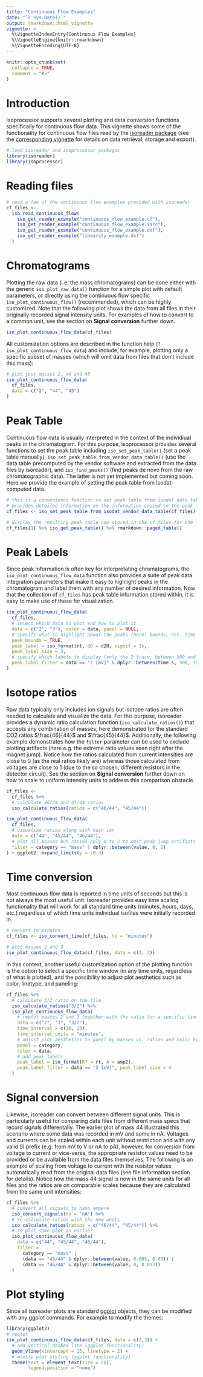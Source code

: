 ```yaml
---
title: "Continuous Flow Examples"
date: "`r Sys.Date()`"
output: rmarkdown::html_vignette
vignette: >
  %\VignetteIndexEntry{Continuous Flow Examples}
  %\VignetteEngine{knitr::rmarkdown}
  %\VignetteEncoding{UTF-8}
---
```


```r
knitr::opts_chunk$set(
  collapse = TRUE,
  comment = "#>"
)
```

# Introduction

Isoprocessor supports several plotting and data conversion functions specifically for continuous flow data. This vignette shows some of the functionality for continuous flow files read by the [isoreader package](http://isoreader.isoverse.org) (see the [corresponding vignette](http://isoreader.isoverse.org/articles/continuous_flow.html) for details on data retrieval, storage and export). 

```r
# load isoreader and isoprocessor packages
library(isoreader)
library(isoprocessor)
```

# Reading files

```r
# read a few of the continuous flow examples provided with isoreader
cf_files <- 
  iso_read_continuous_flow(
    iso_get_reader_example("continuous_flow_example.cf"),
    iso_get_reader_example("continuous_flow_example.iarc"),
    iso_get_reader_example("continuous_flow_example.dxf"),
    iso_get_reader_example("linearity_example.dxf")
  )
```

# Chromatograms

Plotting the raw data (i.e. the mass chromatograms) can be done either with the generic `iso_plot_raw_data()` function for a simple plot with default parameters, or directly using the continuous flow specific `iso_plot_continuous_flow()` (recommended), which can be highly customized. Note that the following plot shows the data from all files in their originally recorded signal intensity units. For examples of how to convert to a common unit, see the section on **Signal conversion** further down.

```r
iso_plot_continuous_flow_data(cf_files)
```

All customization options are described in the function help (`?iso_plot_continuous_flow_data`) and include, for example, plotting only a specific subset of masses (which will omit data from files that don't include this mass):

```r
# plot just masses 2, 44 and 45
iso_plot_continuous_flow_data(
  cf_files,
  data = c("2", "44", "45")
)
```

# Peak Table

Continuous flow data is usually interpreted in the context of the individiual peaks in the chromatogram. For this purpose, isoprocessor provides several functions to set the peak table including `iso_set_peak_table()` (set a peak table manually), `iso_set_peak_table_from_vendor_data_table()` (use the data table precomputed by the vendor software and extracted from the data files by isoreader), and `iso_find_peaks()` (find peaks de novo from the raw chromatographic data). The latter is not yet implemented but coming soon. Here we provide the example of setting the peak table from Isodat-computed data.

```r
# this is a convenience function to set peak table from isodat data table, it 
# provides detailed information on the information copied to the peak table
cf_files <- iso_set_peak_table_from_isodat_vendor_data_table(cf_files)

# display the resulting peak table now stored in the cf_files for the first file
cf_files[1] %>% iso_get_peak_table() %>% rmarkdown::paged_table()
```

# Peak Labels

Since peak information is often key for interpretating chromatograms, the `iso_plot_continuous_flow_data` function also provides a suite of peak data integration parameters that make it easy to highlight peaks in the chromatogram and label them with any number of desired information. Now that the collection of `cf_files` has peak table information stored within, it is easy to make use of these for visualization.

```r
iso_plot_continuous_flow_data(
  cf_files, 
  # select which data to plot and how to plot it
  data = c("2", "3"), color = data, panel = NULL,
  # specify what to highlight about the peaks (here: bounds, ret. time and dD)
  peak_bounds = TRUE,
  peak_label = iso_format(rt, dD = d2H, signif = 3),
  peak_label_size = 3,
  # specify which labels to display (only the 2 trace, between 500 and 1500s)
  peak_label_filter = data == "2 [mV]" & dplyr::between(time.s, 500, 1500)
)
```


# Isotope ratios

Raw data typically only includes ion signals but isotope ratios are often needed to calculate and visualize the data. For this purpose, isoreader provides a dynamic ratio calculation function (`iso_calculate_ratios()`) that accepts any combination of masses, here demonstrated for the standard CO2 ratios $\frac{46}{44}$ and $\frac{45}{44}$. Additionally, the following example demonstrates how the `filter` parameter can be used to exclude plotting artifacts (here e.g. the extreme ratio values seen right after the magnet jump). Notice how the ratios calculated from current intensities are close to 0 (as the real ratios likely are) whereas those calculated from voltages are close to 1 (due to the so chosen, different resistors in the detector circuit). See the section on **Signal conversion** further down on how to scale to uniform intensity units to address this comparison obstacle.

```r
cf_files <-
  cf_files %>% 
  # calculate 46/44 and 45/44 ratios
  iso_calculate_ratios(ratios = c("46/44", "45/44"))

iso_plot_continuous_flow_data(
  cf_files,
  # visualize ratios along with main ion
  data = c("44", "45/44", "46/44"),
  # plot all masses but ratios only 0 to 2 to omit peak jump artifacts
  filter = category == "mass" | dplyr::between(value, 0, 2)
) + ggplot2::expand_limits(y = -0.3)
```

# Time conversion

Most continuous flow data is reported in time units of seconds but this is not always the most useful unit. Isoreader provides easy time scaling functionality that will work for all standard time units (minutes, hours, days, etc.) regardless of which time units individual isofiles were initially recorded in. 

```r
# convert to minutes
cf_files <- iso_convert_time(cf_files, to = "minutes") 

# plot masses 2 and 3
iso_plot_continuous_flow_data(cf_files, data = c(2, 3))
```

In this context, another useful customization option of the plotting function is the option to select a specific time window (in any time units, regardless of what is plotted), and the possibility to adjust plot aesthetics such as color, linetype, and paneling:

```r
cf_files %>% 
  # calculate 3/2 ratio on the file
  iso_calculate_ratios("3/2") %>% 
  iso_plot_continuous_flow_data(
    # replot masses 2 and 3 together with the ratio for a specific time window
    data = c("2", "3", "3/2"),
    time_interval = c(10, 13),
    time_interval_units = "minutes",
    # adjust plot aesthetics to panel by masses vs. ratios and color by traces
    panel = category,
    color = data,
    # add peak labels
    peak_label = iso_format(RT = rt, A = amp2),
    peak_label_filter = data == "2 [mV]", peak_label_size = 4
  )
```

# Signal conversion

Likewise, isoreader can convert between different signal units. This is particularly useful for comparing data files from different mass specs that record signals differentally. The earlier plot of mass 44 illustrated this scenario where some data was recorded in mV and some in nA. Voltages and currents can be scaled within each unit without restriction and with any valid SI prefix  (e.g. from mV to V or nA to pA), however, for conversion from voltage to current or vice-versa, the appropriate resistor values need to be provided or be available from the data files themselves. The following is an example of scaling from voltage to current with the resistor values automatically read from the original data files (see file information section for details). Notice how the mass 44 signal is now in the same units for all files and the ratios are on comparable scales because they are calculated from the same unit intensities:

```r
cf_files %>% 
  # convert all signals to nano ampere
  iso_convert_signals(to = "nA") %>% 
  # re-calculate ratios with the new unuts
  iso_calculate_ratios(ratios = c("46/44", "45/44")) %>% 
  # re-plot same plot as earlier
  iso_plot_continuous_flow_data(
    data = c("44", "45/44", "46/44"),
    filter = 
      category == "mass" |
      (data == "45/44" & dplyr::between(value, 0.005, 0.03)) |
      (data == "46/44" & dplyr::between(value, 0, 0.012))
  )
```

# Plot styling

Since all isoreader plots are standard [ggplot](http://ggplot2.tidyverse.org/) objects, they can be modified with any ggplot commands. For example to modify the themes:

```r
library(ggplot2)
# replot
iso_plot_continuous_flow_data(cf_files, data = c(2,3)) +
  # add vertical dashed line (ggplot functionality)
  geom_vline(xintercept = 15, linetype = 2) +
  # modify plot styling (ggplot functionality)
  theme(text = element_text(size = 20),
        legend.position = "none")
```

